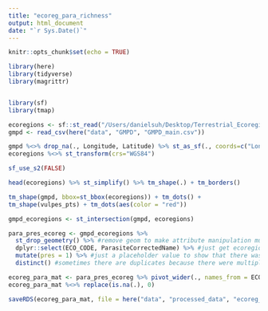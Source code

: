 ```yaml
---
title: "ecoreg_para_richness"
output: html_document
date: "`r Sys.Date()`"
---
```


```r
knitr::opts_chunk$set(echo = TRUE)
```

```r
library(here)
library(tidyverse)
library(magrittr)


library(sf)
library(tmap)
```

```r
ecoregions <- sf::st_read("/Users/danielsuh/Desktop/Terrestrial_Ecoregions/Terrestrial_Ecoregions.shp")
gmpd <- read_csv(here("data", "GMPD", "GMPD_main.csv"))
```

```r
gmpd %<>% drop_na(., Longitude, Latitude) %>% st_as_sf(., coords=c("Longitude", "Latitude"), crs = "WGS84")
ecoregions %<>% st_transform(crs="WGS84")

sf_use_s2(FALSE)
```

```r
head(ecoregions) %>% st_simplify() %>% tm_shape(.) + tm_borders()
```


```r
tm_shape(gmpd, bbox=st_bbox(ecoregions)) + tm_dots() + 
tm_shape(vulpes_pts) + tm_dots(aes(color = "red"))

```


```r
gmpd_ecoregions <- st_intersection(gmpd, ecoregions)
```

```r
para_pres_ecoreg <- gmpd_ecoregions %>% 
  st_drop_geometry() %>% #remove geom to make attribute manipulation much faster
  dplyr::select(ECO_CODE, ParasiteCorrectedName) %>% #just get ecoregions and host names
  mutate(pres = 1) %>% #just a placeholder value to show that there was a presence
  distinct() #sometimes there are duplicates because there were multiple polygons for one host for one ecoregion
```

```r
ecoreg_para_mat <- para_pres_ecoreg %>% pivot_wider(., names_from = ECO_CODE, values_from = pres) 
ecoreg_para_mat %<>% replace(is.na(.), 0)
```

```r
saveRDS(ecoreg_para_mat, file = here("data", "processed_data", "ecoreg_para_mat.rds"))

```





